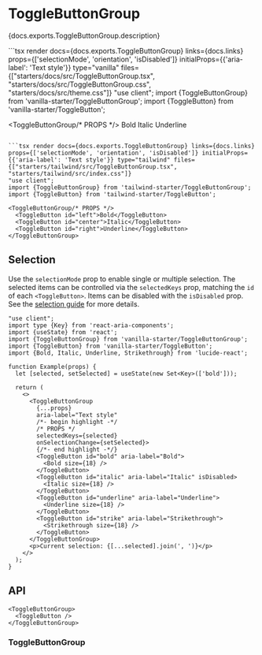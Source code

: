 

# ToggleButtonGroup

<PageDescription>{docs.exports.ToggleButtonGroup.description}</PageDescription>

<ExampleSwitcher>
  ```tsx render docs={docs.exports.ToggleButtonGroup} links={docs.links} props={['selectionMode', 'orientation', 'isDisabled']} initialProps={{'aria-label': 'Text style'}} type="vanilla" files={["starters/docs/src/ToggleButtonGroup.tsx", "starters/docs/src/ToggleButtonGroup.css", "starters/docs/src/theme.css"]}
  "use client";
  import {ToggleButtonGroup} from 'vanilla-starter/ToggleButtonGroup';
  import {ToggleButton} from 'vanilla-starter/ToggleButton';

  <ToggleButtonGroup/* PROPS */>
    <ToggleButton id="left">Bold</ToggleButton>
    <ToggleButton id="center">Italic</ToggleButton>
    <ToggleButton id="right">Underline</ToggleButton>
  </ToggleButtonGroup>
  ```

  ```tsx render docs={docs.exports.ToggleButtonGroup} links={docs.links} props={['selectionMode', 'orientation', 'isDisabled']} initialProps={{'aria-label': 'Text style'}} type="tailwind" files={["starters/tailwind/src/ToggleButtonGroup.tsx", "starters/tailwind/src/index.css"]}
  "use client";
  import {ToggleButtonGroup} from 'tailwind-starter/ToggleButtonGroup';
  import {ToggleButton} from 'tailwind-starter/ToggleButton';

  <ToggleButtonGroup/* PROPS */>
    <ToggleButton id="left">Bold</ToggleButton>
    <ToggleButton id="center">Italic</ToggleButton>
    <ToggleButton id="right">Underline</ToggleButton>
  </ToggleButtonGroup>
  ```
</ExampleSwitcher>

## Selection

Use the `selectionMode` prop to enable single or multiple selection. The selected items can be controlled via the `selectedKeys` prop, matching the `id` of each `<ToggleButton>`. Items can be disabled with the `isDisabled` prop. See the [selection guide](selection.html) for more details.

```tsx render docs={docs.exports.ToggleButtonGroup} links={docs.links} props={['selectionMode', 'disallowEmptySelection']} initialProps={{selectionMode: 'multiple'}} wide
"use client";
import type {Key} from 'react-aria-components';
import {useState} from 'react';
import {ToggleButtonGroup} from 'vanilla-starter/ToggleButtonGroup';
import {ToggleButton} from 'vanilla-starter/ToggleButton';
import {Bold, Italic, Underline, Strikethrough} from 'lucide-react';

function Example(props) {
  let [selected, setSelected] = useState(new Set<Key>(['bold']));

  return (
    <>
      <ToggleButtonGroup
        {...props}
        aria-label="Text style"
        /*- begin highlight -*/
        /* PROPS */
        selectedKeys={selected}
        onSelectionChange={setSelected}>
        {/*- end highlight -*/}
        <ToggleButton id="bold" aria-label="Bold">
          <Bold size={18} />
        </ToggleButton>
        <ToggleButton id="italic" aria-label="Italic" isDisabled>
          <Italic size={18} />
        </ToggleButton>
        <ToggleButton id="underline" aria-label="Underline">
          <Underline size={18} />
        </ToggleButton>
        <ToggleButton id="strike" aria-label="Strikethrough">
          <Strikethrough size={18} />
        </ToggleButton>
      </ToggleButtonGroup>
      <p>Current selection: {[...selected].join(', ')}</p>
    </>
  );
}
```

## API

<Anatomy />

```tsx links={{ToggleButtonGroup: '#togglebuttongroup', ToggleButton: 'ToggleButton.html'}}
<ToggleButtonGroup>
  <ToggleButton />
</ToggleButtonGroup>
```

### ToggleButtonGroup

<PropTable component={docs.exports.ToggleButtonGroup} links={docs.links} />

<StateTable defaultClassName="react-aria-ToggleButtonGroup" properties={docs.exports.ToggleButtonGroupRenderProps.properties} />
